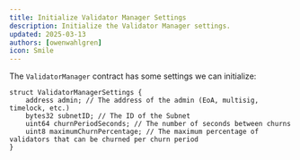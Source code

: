 ```yaml
---
title: Initialize Validator Manager Settings
description: Initialize the Validator Manager settings.
updated: 2025-03-13
authors: [owenwahlgren]
icon: Smile
---
```



The `ValidatorManager` contract has some settings we can initialize:

```solidity
struct ValidatorManagerSettings {
    address admin; // The address of the admin (EoA, multisig, timelock, etc.)
    bytes32 subnetID; // The ID of the Subnet
    uint64 churnPeriodSeconds; // The number of seconds between churns
    uint8 maximumChurnPercentage; // The maximum percentage of validators that can be churned per churn period
}
```

<ToolboxMdxWrapper>
    <Initialize />
</ToolboxMdxWrapper>